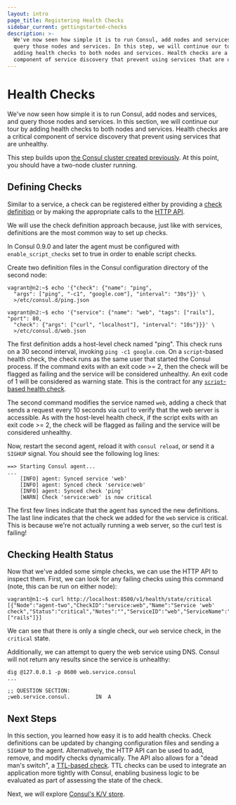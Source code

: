 ```yaml
---
layout: intro
page_title: Registering Health Checks
sidebar_current: gettingstarted-checks
description: >-
  We've now seen how simple it is to run Consul, add nodes and services, and
  query those nodes and services. In this step, we will continue our tour by
  adding health checks to both nodes and services. Health checks are a critical
  component of service discovery that prevent using services that are unhealthy.
---
```


# Health Checks

We've now seen how simple it is to run Consul, add nodes and services, and
query those nodes and services. In this section, we will continue our tour
by adding health checks to both nodes and services. Health checks are a
critical component of service discovery that prevent using services that
are unhealthy.

This step builds upon [the Consul cluster created previously](/intro/getting-started/join).
At this point, you should have a two-node cluster running.

## Defining Checks

Similar to a service, a check can be registered either by providing a
[check definition](/docs/agent/checks) or by making the
appropriate calls to the [HTTP API](/api/health).

We will use the check definition approach because, just like with
services, definitions are the most common way to set up checks.

In Consul 0.9.0 and later the agent must be configured with
`enable_script_checks` set to true in order to enable script checks.

Create two definition files in the Consul configuration directory of
the second node:

```text
vagrant@n2:~$ echo '{"check": {"name": "ping",
  "args": ["ping", "-c1", "google.com"], "interval": "30s"}}' \
  >/etc/consul.d/ping.json

vagrant@n2:~$ echo '{"service": {"name": "web", "tags": ["rails"], "port": 80,
  "check": {"args": ["curl", "localhost"], "interval": "10s"}}}' \
  >/etc/consul.d/web.json
```

The first definition adds a host-level check named "ping". This check runs
on a 30 second interval, invoking `ping -c1 google.com`. On a `script`-based
health check, the check runs as the same user that started the Consul process.
If the command exits with an exit code >= 2, then the check will be flagged as
failing and the service will be considered unhealthy. An exit code of 1 will
be considered as warning state. This is the contract for any
[`script`-based health check](/docs/agent/checks#check-scripts).

The second command modifies the service named `web`, adding a check that sends a
request every 10 seconds via curl to verify that the web server is accessible.
As with the host-level health check, if the script exits with an exit code >= 2,
the check will be flagged as failing and the service will be considered unhealthy.

Now, restart the second agent, reload it with `consul reload`, or send it a `SIGHUP` signal. You should see the
following log lines:

```text
==> Starting Consul agent...
...
    [INFO] agent: Synced service 'web'
    [INFO] agent: Synced check 'service:web'
    [INFO] agent: Synced check 'ping'
    [WARN] Check 'service:web' is now critical
```

The first few lines indicate that the agent has synced the new
definitions. The last line indicates that the check we added for
the `web` service is critical. This is because we're not actually running
a web server, so the curl test is failing!

## Checking Health Status

Now that we've added some simple checks, we can use the HTTP API to inspect
them. First, we can look for any failing checks using this command (note, this
can be run on either node):

```text
vagrant@n1:~$ curl http://localhost:8500/v1/health/state/critical
[{"Node":"agent-two","CheckID":"service:web","Name":"Service 'web' check","Status":"critical","Notes":"","ServiceID":"web","ServiceName":"web","ServiceTags":["rails"]}]
```

We can see that there is only a single check, our `web` service check, in the
`critical` state.

Additionally, we can attempt to query the web service using DNS. Consul
will not return any results since the service is unhealthy:

```text
dig @127.0.0.1 -p 8600 web.service.consul
...

;; QUESTION SECTION:
;web.service.consul.		IN	A
```

## Next Steps

In this section, you learned how easy it is to add health checks. Check definitions
can be updated by changing configuration files and sending a `SIGHUP` to the agent.
Alternatively, the HTTP API can be used to add, remove, and modify checks dynamically.
The API also allows for a "dead man's switch", a
[TTL-based check](/docs/agent/checks#TTL). TTL checks can be used to integrate an
application more tightly with Consul, enabling business logic to be evaluated as part
of assessing the state of the check.

Next, we will explore [Consul's K/V store](/intro/getting-started/kv).

